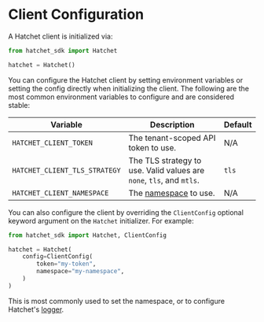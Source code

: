 # Client Configuration

A Hatchet client is initialized via:

```py
from hatchet_sdk import Hatchet

hatchet = Hatchet()
```

You can configure the Hatchet client by setting environment variables or setting the config directly when initializing the client. The following are the most common environment variables to configure and are considered stable:

| Variable                      | Description                                                          | Default |
| ----------------------------- | -------------------------------------------------------------------- | ------- |
| `HATCHET_CLIENT_TOKEN`        | The tenant-scoped API token to use.                                  | N/A     |
| `HATCHET_CLIENT_TLS_STRATEGY` | The TLS strategy to use. Valid values are `none`, `tls`, and `mtls`. | `tls`   |
| `HATCHET_CLIENT_NAMESPACE`    | The [namespace](/home/basics/environments) to use.                   | N/A     |

You can also configure the client by overriding the `ClientConfig` optional keyword argument on the `Hatchet` initializer. For example:

```py
from hatchet_sdk import Hatchet, ClientConfig

hatchet = Hatchet(
    config=ClientConfig(
        token="my-token",
        namespace="my-namespace",
    )
)
```

This is most commonly used to set the namespace, or to configure Hatchet's [logger](./logging).
